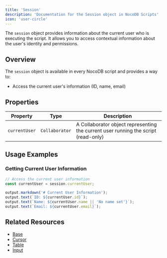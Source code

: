 ```yaml
---
title: 'Session'
description: 'Documentation for the Session object in NocoDB Scripts'
icon: 'user-circle'
---
```


The `session` object provides information about the current user who is executing the script. It allows you to access contextual information about the user's identity and permissions.

## Overview

The `session` object is available in every NocoDB script and provides a way to:

- Access the current user's information (ID, name, email)

## Properties

| Property | Type | Description |
| -------- | ---- | ----------- |
| `currentUser` | `Collaborator` | A Collaborator object representing the current user running the script (read-only) |

## Usage Examples

### Getting Current User Information

```javascript
// Access the current user information
const currentUser = session.currentUser;

output.markdown('# Current User Information');
output.text(`ID: ${currentUser.id}`);
output.text(`Name: ${currentUser.name || 'No name set'}`);
output.text(`Email: ${currentUser.email}`);
```

## Related Resources

- [Base](/docs/scripts/api-reference/base)
- [Cursor](/docs/scripts/api-reference/cursor)
- [Table](/docs/scripts/api-reference/table)
- [Input](/docs/scripts/api-reference/input)
